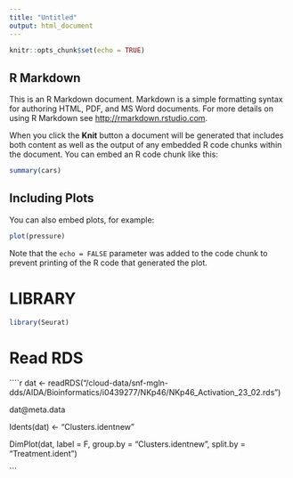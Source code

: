 ```yaml
---
title: "Untitled"
output: html_document
---
```


```r
knitr::opts_chunk$set(echo = TRUE)
```

## R Markdown

This is an R Markdown document. Markdown is a simple formatting syntax for authoring HTML, PDF, and MS Word documents. For more details on using R Markdown see <http://rmarkdown.rstudio.com>.

When you click the **Knit** button a document will be generated that includes both content as well as the output of any embedded R code chunks within the document. You can embed an R code chunk like this:

```r
summary(cars)
```

## Including Plots

You can also embed plots, for example:

```r
plot(pressure)
```

Note that the `echo = FALSE` parameter was added to the code chunk to prevent printing of the R code that generated the plot.


# LIBRARY
```r
library(Seurat)


```

# Read RDS
````r


dat <- readRDS("/cloud-data/snf-mgln-dds/AIDA/Bioinformatics/i0439277/NKp46/NKp46_Activation_23_02.rds")

dat@meta.data

Idents(dat) <- "Clusters.identnew"

DimPlot(dat, label = F, group.by = "Clusters.identnew", split.by = "Treatment.ident")

```